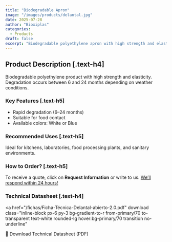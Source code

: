 ```yaml
---
title: "Biodegradable Apron"
image: "/images/products/delantal.jpg"
date: 2025-07-28
author: "Bioxiplas"
categories:
  - Products
draft: false
excerpt: "Biodegradable polyethylene apron with high strength and elasticity. Code 101."
---
```


## Product Description [.text-h4]

Biodegradable polyethylene product with high strength and elasticity. Degradation occurs between 6 and 24 months depending on weather conditions.

### Key Features [.text-h5]

- Rapid degradation (6–24 months)  
- Suitable for food contact  
- Available colors: White or Blue

### Recommended Uses [.text-h5]

Ideal for kitchens, laboratories, food processing plants, and sanitary environments.

### How to Order? [.text-h5]

To receive a quote, click on **Request Information** or write to us. <u>We’ll respond within 24 hours!</u>

### Technical Datasheet [.text-h4]

<a
  href="/fichas/Ficha-Técnica-Delantal-abierto-2.0.pdf"
  download
  class="inline-block px-6 py-3 bg-gradient-to-r from-primary/70 to-transparent text-white rounded-lg hover:bg-primary/70 transition no-underline"
>
  📄 Download Technical Datasheet (PDF)
</a>
